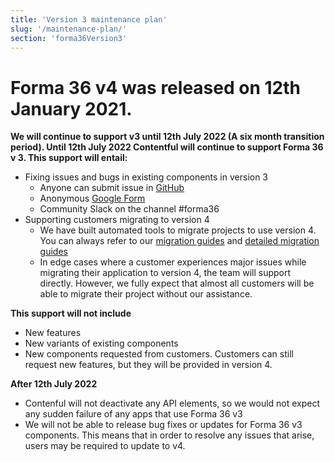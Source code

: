 ```yaml
---
title: 'Version 3 maintenance plan'
slug: '/maintenance-plan/'
section: 'forma36Version3'
---
```


# Forma 36 v4 was released on 12th January 2021.

**We will continue to support v3 until 12th July 2022 (A six month transition period). Until 12th July 2022 Contentful will continue to support Forma 36 v 3. This support will entail:**

- Fixing issues and bugs in existing components in version 3
  - Anyone can submit issue in [GitHub](https://github.com/contentful/forma-36/issues/new/choose)
  - Anonymous [Google Form](https://docs.google.com/forms/d/e/1FAIpQLSdoCpFKpbLYIUZhMbWJX9RbTxdHCp5HzZSFdH5D8DpDRatvYg/viewform)
  - Community Slack on the channel #forma36
- Supporting customers migrating to version 4
  - We have built automated tools to migrate projects to use version 4. You can always refer to our [migration guides](./migration-v3-to-v4/) and [detailed migration guides](https://github.com/contentful/forma-36/blob/forma-v4/MIGRATION.md#How-to-migrate-your-packages-to-v4)
  - In edge cases where a customer experiences major issues while migrating their application to version 4, the team will support directly. However, we fully expect that almost all customers will be able to migrate their project without our assistance.

**This support will not include**

- New features
- New variants of existing components
- New components requested from customers. Customers can still request new features, but they will be provided in version 4.

**After 12th July 2022**

- Contenful will not deactivate any API elements, so we would not expect any sudden failure of any apps that use Forma 36 v3
- We will not be able to release bug fixes or updates for Forma 36 v3 components. This means that in order to resolve any issues that arise, users may be required to update to v4.
